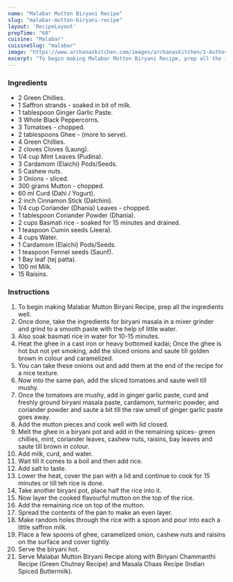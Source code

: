 ---
name: "Malabar Mutton Biryani Recipe"
slug: "malabar-mutton-biryani-recipe"
layout: 'RecipeLayout'
prepTime: "60"
cuisine: "Malabar"
cuisineSlug: "malabar"
image: "https://www.archanaskitchen.com/images/archanaskitchen/1-Author/garimasgautam-gmail.com/Malabar_Mutton_Biryani.jpg"
excerpt: "To begin making Malabar Mutton Biryani Recipe, prep all the ingredients well"
---

### Ingredients

- 2 Green Chillies.
- 1 Saffron strands - soaked in bit of milk.
- 1 tablespoon Ginger Garlic Paste.
- 3 Whole Black Peppercorns.
- 3 Tomatoes - chopped.
- 2 tablespoons Ghee - (more to serve).
- 4 Green Chillies.
- 2 cloves Cloves (Laung).
- 1/4 cup Mint Leaves (Pudina).
- 3 Cardamom (Elaichi) Pods/Seeds.
- 5 Cashew nuts.
- 3 Onions - sliced.
- 300 grams Mutton - chopped.
- 60 ml Curd (Dahi / Yogurt).
- 2 inch Cinnamon Stick (Dalchini).
- 1/4 cup Coriander (Dhania) Leaves - chopped.
- 1 tablespoon Coriander Powder (Dhania).
- 2 cups Basmati rice - soaked for 15 minutes and drained.
- 1 teaspoon Cumin seeds (Jeera).
- 4 cups Water.
- 1 Cardamom (Elaichi) Pods/Seeds.
- 1 teaspoon Fennel seeds (Saunf).
- 1 Bay leaf (tej patta).
- 100 ml Milk.
- 15 Raisins.

### Instructions

1. To begin making Malabar Mutton Biryani Recipe, prep all the ingredients well.
1. Once done, take the ingredients for biryani masala in a mixer grinder and grind to a smooth paste with the help of little water.
1. Also soak basmati rice in water for 10-15 minutes.
1. Heat the ghee in a cast iron or heavy bottomed kadai; Once the ghee is hot but not yet smoking, add the sliced onions and saute till golden brown in colour and caramelized.
1. You can take these onions out and add them at the end of the recipe for a nice texture.
1. Now into the same pan, add the sliced tomatoes and saute well till mushy.
1. Once the tomatoes are mushy, add in ginger garlic paste, curd and freshly ground biryani masala paste, cardamom, turmeric powder, and coriander powder and saute a bit till the raw smell of ginger garlic paste goes away.
1. Add the mutton pieces and cook well with lid closed.
1. Melt the ghee in a biryani pot and add in the remaining spices- green chillies, mint, coriander leaves, cashew nuts, raisins, bay leaves and saute till brown in colour.
1. Add milk, curd, and water.
1. Wait till it comes to a boil and then add rice.
1. Add salt to taste.
1. Lower the heat, cover the pan with a lid and continue to cook for 15 minutes or till teh rice is done.
1. Take another biryani pot, place half the rice into it.
1. Now layer the cooked flavourful mutton on the top of the rice.
1. Add the remaining rice on top of the mutton.
1. Spread the contents of the pan to make an even layer.
1. Make random holes through the rice with a spoon and pour into each a little saffron milk.
1. Place a few spoons of ghee, caramelized onion, cashew nuts and raisins on the surface and cover tightly.
1. Serve the biryani hot.
1. Serve Malabar Mutton Biryani Recipe along with Biriyani Chammanthi Recipe (Green Chutney Recipe) and Masala Chaas Recipe (Indian Spiced Buttermilk).
